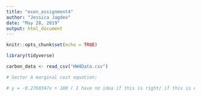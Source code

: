 ```yaml
---
title: "econ_assignment4"
author: "Jessica Jagdeo"
date: "May 28, 2019"
output: html_document
---
```


```r
knitr::opts_chunk$set(echo = TRUE)
```

```r

library(tidyverse)

carbon_data <- read_csv("HW4Data.csv")

```

```r

# Sector A marginal cost equation:

# y = -0.2760347x + 180 ( I have no idea if this is right/ if this is even what we are supposed to do)

```

